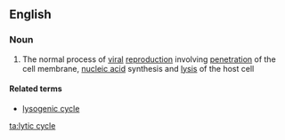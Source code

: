 ==English==

===Noun===
{{wikipedia}}
{{en-noun|head=[[lytic]] [[cycle]]}}

# {{context|biology|lang=en}} The normal process of [[viral]] [[reproduction]] involving [[penetration]] of the cell membrane, [[nucleic acid]] synthesis and [[lysis]] of the host cell

====Related terms====
*[[lysogenic cycle]]

[[ta:lytic cycle]]